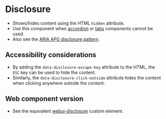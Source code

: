 
<Meta of={Disclosure} />

# Disclosure
- Shows/hides content using the HTML `hidden` attribute.
- Use this component when [accordion](/story/components-accordion--accordion) or [tabs](/story/components-tabs--tabs) components cannot be used.
- Also see the [ARIA APG disclosure pattern](https://www.w3.org/WAI/ARIA/apg/patterns/disclosure/).

## Accessibility considerations
- By adding the `data-disclosure-escape-key` attribute to the HTML, the `ESC` key can be used to hide the content.
- Similarly, the `data-disclosure-click-outside` attribute hides the content when clicking anywhere outside the content.

## Web component version
- See the equivalent [webui-disclosure](/story/web-components-or-custom-elements-webui-disclosure--web-ui-disclosure) custom element.

<Canvas of={Disclosure.Disclosure} />
<Controls of={Disclosure.Disclosure} />
